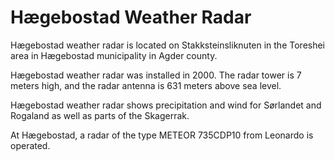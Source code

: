 # Hægebostad Weather Radar

Hægebostad weather radar is located on Stakksteinsliknuten in the Toreshei area in Hægebostad municipality in Agder county.

Hægebostad weather radar was installed in 2000. The radar tower is 7 meters high, and the radar antenna is 631 meters above sea level.

Hægebostad weather radar shows precipitation and wind for Sørlandet and Rogaland as well as parts of the Skagerrak.

At Hægebostad, a radar of the type METEOR 735CDP10 from Leonardo is operated.
